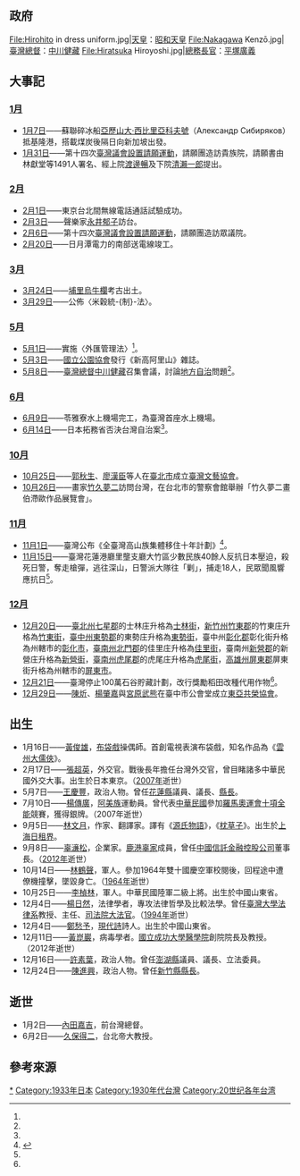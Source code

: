 {{NoteTA
|1=zh:庄;zh-hant:庄
}}
{{TaiwanYearTOC|1933}}
{{C21YearInTopic|1933年}}

==政府==
<gallery>
File:Hirohito in dress uniform.jpg|[[天皇|天皇]]：[[昭和天皇|昭和天皇]]
File:Nakagawa Kenzō.jpg|[[臺灣總督|臺灣總督]]：[[中川健藏|中川健藏]]
File:Hiratsuka Hiroyoshi.jpg|[[總務長官|總務長官]]：[[平塚廣義|平塚廣義]]
</gallery>

==大事記==
===[[1月|1月]]===
*[[1月7日|1月7日]]——蘇聯碎冰船[[亞歷山大·西比里亞科夫號|亞歷山大·西比里亞科夫號]]（Александр Сибиряков）抵基隆港，搭載煤炭後隔日向新加坡出發{{r|年|page=219}}。
*[[1月31日|1月31日]]——第十四次[[臺灣議會設置請願運動|臺灣議會設置請願運動]]，請願團造訪貴族院{{r|陳|page=209}}，請願書由林獻堂等1491人署名、經上院[[渡邊暢|渡邊暢]]及下院[[清瀨一郎|清瀨一郎]]提出{{r|年|page=219}}。
===[[2月|2月]]===
*[[2月1日|2月1日]]——東京台北間無線電話通話試驗成功{{r|年|page=219}}。
*[[2月3日|2月3日]]——聲樂家[[永井郁子|永井郁子]]訪台{{r|年|page=219}}。
*[[2月6日|2月6日]]——第十四次[[臺灣議會設置請願運動|臺灣議會設置請願運動]]，請願團造訪眾議院{{r|陳|page=210}}。
*[[2月20日|2月20日]]——日月潭電力的南部送電線竣工{{r|年|page=219}}。
===[[3月|3月]]===
*[[3月24日|3月24日]]——[[埔里|埔里]][[烏牛欄|烏牛欄]]考古出土{{r|年|page=220}}。
*[[3月29日|3月29日]]——公佈〈米穀統-{制}-法〉{{r|葉|page=324}}。
===[[5月|5月]]===
*[[5月1日|5月1日]]——實施〈外匯管理法〉<ref name=民 />{{rp|4382}}{{r|葉|page=326}}。
*[[5月3日|5月3日]]——[[國立公園協會|國立公園協會]]發行《新高阿里山》雜誌{{r|年|page=221}}。
*[[5月8日|5月8日]]——[[臺灣總督|臺灣總督]][[中川健藏|中川健藏]]召集會議，討論[[地方自治|地方自治]]問題<ref name=民 />{{rp|4388}}。

===[[6月|6月]]===
*[[6月9日|6月9日]]——苓雅寮水上機場完工，為臺灣首座水上機場{{r|機}}。
*[[6月14日|6月14日]]——日本拓務省否決台灣自治案<ref name=民 />{{rp|4422}}。

===[[10月|10月]]===
*[[10月25日|10月25日]]——[[郭秋生|郭秋生]]、[[廖漢臣|廖漢臣]]等人在[[臺北市_(州轄市)|臺北市]]成立[[臺灣文藝協會|臺灣文藝協會]]{{r|葉|page=326}}。
*[[10月26日|10月26日]]——畫家[[竹久夢二|竹久夢二]]訪問台灣，在台北市的警察會館舉辦「竹久夢二畫伯滯歐作品展覽會」。

===[[11月|11月]]===
*[[11月1日|11月1日]]——臺灣公布《全臺灣高山族集體移住十年計劃》<ref name="民" >{{cite book |editors=[[李新_(1918年)|李新]]總主編，中國社會科學院近代史研究所[[中華民國史|中華民國史]]研究室，韓信夫、姜克夫主編 |title=《中華民國史大事記》 |location=北京 |publisher=[[中華書局|中華書局]] |year=2011 |isbn=9787101079982 }}</ref>{{rp|4505}}。
*[[11月15日|11月15日]]——臺灣花蓮港廳里壟支廳大竹區少數民族40餘人反抗日本壓迫，殺死日警，奪走槍彈，逃往深山，日警派大隊往「剿」，捕走18人，民眾聞風響應抗日<ref name=民 />{{rp|4512}}。

===[[12月|12月]]===
*[[12月20日|12月20日]]——[[臺北州|臺北州]][[七星郡|七星郡]]的士林庄升格為[[士林街|士林街]]{{r|府}}，[[新竹州|新竹州]][[竹東郡|竹東郡]]的竹東庄升格為[[竹東街|竹東街]]{{r|府}}，[[臺中州|臺中州]][[東勢郡|東勢郡]]的東勢庄升格為[[東勢街|東勢街]]{{r|府}}，臺中州[[彰化郡|彰化郡]]彰化街升格為州轄市的[[彰化市_(州轄市)|彰化市]]{{r|劉|page=123}}{{r|府119}}，[[臺南州|臺南州]][[北門郡|北門郡]]的佳里庄升格為[[佳里街|佳里街]]{{r|府}}，臺南州[[新營郡|新營郡]]的新營庄升格為[[新營街|新營街]]{{r|府}}，[[臺南州|臺南州]][[虎尾郡|虎尾郡]]的虎尾庄升格為[[虎尾街|虎尾街]]{{r|府}}，[[高雄州|高雄州]][[屏東郡|屏東郡]]屏東街升格為州轄市的[[屏東市_(州轄市)|屏東市]]{{r|劉|page=123}}{{r|府119}}。
*[[12月21日|12月21日]]——臺灣停止100萬石谷貯藏計劃，改行獎勵稻田改種代用作物<ref name=民 />{{rp|4539}}。
*[[12月29日|12月29日]]——[[陳炘|陳炘]]、[[楊肇嘉|楊肇嘉]]與[[宮原武熊|宮原武熊]]在臺中市公會堂成立[[東亞共榮協會|東亞共榮協會]]{{r|葉|page=326}}。

==出生==
* 1月16日——[[黃俊雄|黃俊雄]]，[[布袋戲|布袋戲]]操偶師。首創電視表演布袋戲，知名作品為《[[雲州大儒俠|雲州大儒俠]]》。
* 2月17日——[[張超英|張超英]]，外交官。戰後長年擔任台灣外交官，曾目睹諸多中華民國外交大事。出生於日本東京。（[[2007年臺灣|2007年]]逝世）
* 5月7日——[[王慶豐|王慶豐]]，政治人物。曾任[[花蓮縣|花蓮縣]]議員、議長、[[花蓮縣縣長|縣長]]。
* 7月10日——[[楊傳廣|楊傳廣]]，[[阿美族|阿美族]]運動員。曾代表[[中華民國|中華民國]]參加[[1960年夏季奧林匹克運動會|羅馬奧運會]][[十項全能|十項全能]]競賽，獲得銀牌。（2007年逝世）
* 9月5日——[[林文月|林文月]]，作家、翻譯家。譯有《[[源氏物語|源氏物語]]》，《[[枕草子|枕草子]]》。出生於[[上海日租界|上海日租界]]。
* 9月8日——[[辜濓松|辜濓松]]，企業家。[[鹿港辜家|鹿港辜家]]成員，曾任[[中國信託金融控股公司|中國信託金融控股公司]]董事長。（[[2012年臺灣|2012年]]逝世）
* 10月14日——[[林鶴聲|林鶴聲]]，軍人。參加1964年雙十國慶空軍校閱後，回程途中遭僚機撞擊，墜毀身亡。（[[1964年臺灣|1964年]]逝世）
* 10月25日——[[李楨林|李楨林]]，軍人。中華民國陸軍二級上將。出生於中國山東省。
* 12月4日——[[楊日然|楊日然]]，法律學者，專攻法律哲學及比較法學。曾任[[臺灣大學法律系|臺灣大學法律系]]教授、主任、[[司法院大法官|司法院大法官]]。（[[1994年臺灣|1994年]]逝世）
* 12月4日——[[鄭愁予|鄭愁予]]，[[現代詩|現代詩]]詩人。出生於中國山東省。
* 12月11日——[[黃崑巖|黃崑巖]]，病毒學者。[[國立成功大學醫學院|國立成功大學醫學院]]創院院長及教授。（2012年逝世）
* 12月16日——[[許素葉|許素葉]]，政治人物。曾任[[澎湖縣|澎湖縣]]議員、議長、立法委員。
* 12月24日——[[陳進興_(政治人物)|陳進興]]，政治人物。曾任[[新竹縣|新竹縣]][[新竹縣縣長|縣長]]。

== 逝世 ==
* 1月2日——[[內田嘉吉|內田嘉吉]]，前台灣總督{{r|年|page=219}}。
* 6月2日——[[久保得二|久保得二]]，台北帝大教授{{r|年|page=221}}。

== 參考來源 ==
{{reflist|refs=
<ref name="機">{{cite journal|author=杜正宇、謝濟全 |title=〈盟軍記載的二戰臺灣機場〉|journal=《臺灣文獻》 |volume=63 |issue=3|date=2012-09-30 |publisher=國史館臺灣文獻館 |issn=1016-457X |pages=360頁}}</ref>
<ref name="府">《臺灣總督府府報》〈府令百三十五號〉〈府令百三十六號〉，1933年11月26日</ref>
<ref name="府119">《臺灣總督府府報》〈府令百十九號〉〈府令百二十號〉，1933年10月13日</ref>
<ref name="劉">{{cite book|author=劉澤民 |chapter=〈臺灣市街町名改正之探討─以臺灣總督府檔案相關資料為範圍〉 |title=《臺灣地名研究成果學術研討會論文集》 |publisher=國史館臺灣文獻館 |isbn=978-986-01-6942-3 |date=2008年12月}}</ref>
<ref name="葉">{{cite book|author=葉榮鐘  |title=《日據下台灣大事年表》 |publisher=晨星 |date=2000-08-30 |isbn=957-583-893-9 }}</ref>
<ref name="陳">{{cite book |author=陳君愷 |title=《狂飆的年代──1920年代台灣的政治、社會與文化運動》 |publisher=日創社文化  |isbn=978-986-81251-7-9 |date=2006年10月}}</ref>
<ref name="年">{{cite book |editor=緒方武歲||title=《臺灣大年表》|year=1938|publisher=緒方武歲/臺北印刷株式會社|location=臺北市}}</ref>
}}
{{各年台灣}}

[[Category:1933年台湾|*]]
[[Category:1933年日本|Category:1933年日本]]
[[Category:1930年代台灣|Category:1930年代台灣]]
[[Category:20世纪各年台湾|Category:20世纪各年台湾]]